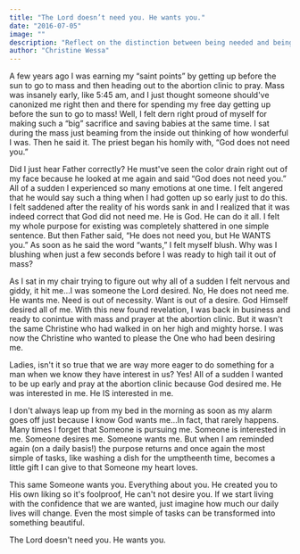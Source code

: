 ```yaml
---
title: "The Lord doesn’t need you. He wants you."
date: "2016-07-05"
image: ""
description: "Reflect on the distinction between being needed and being desired by God, and the joy of being wanted for who you are."
author: "Christine Wessa"
---
```


A few years ago I was earning my “saint points” by getting up before the sun to go to mass and then heading out to the abortion clinic to pray. Mass was insanely early, like 5:45 am, and I just thought someone should've canonized me right then and there for spending my free day getting up before the sun to go to mass! Well, I felt dern right proud of myself for making such a “big” sacrifice and saving babies at the same time. I sat during the mass just beaming from the inside out thinking of how wonderful I was. Then he said it. The priest began his homily with, “God does not need you.”

Did I just hear Father correctly? He must've seen the color drain right out of my face because he looked at me again and said “God does not need you.” All of a sudden I experienced so many emotions at one time. I felt angered that he would say such a thing when I had gotten up so early just to do this. I felt saddened after the reality of his words sank in and I realized that it was indeed correct that God did not need me. He is God. He can do it all. I felt my whole purpose for existing was completely shattered in one simple sentence. But then Father said, “He does not need you, but He WANTS you.” As soon as he said the word “wants,” I felt myself blush. Why was I blushing when just a few seconds before I was ready to high tail it out of mass?

As I sat in my chair trying to figure out why all of a sudden I felt nervous and giddy, it hit me...I was someone the Lord desired. No, He does not need me. He wants me. Need is out of necessity. Want is out of a desire. God Himself desired all of me. With this new found revelation, I was back in business and ready to conintue with mass and prayer at the abortion clinic. But it wasn't the same Christine who had walked in on her high and mighty horse. I was now the Christine who wanted to please the One who had been desiring me.

Ladies, isn't it so true that we are way more eager to do something for a man when we know they have interest in us? Yes! All of a sudden I wanted to be up early and pray at the abortion clinic because God desired me. He was interested in me. He IS interested in me.

I don't always leap up from my bed in the morning as soon as my alarm goes off just because I know God wants me...In fact, that rarely happens. Many times I forget that Someone is pursuing me. Someone is interested in me. Someone desires me. Someone wants me. But when I am reminded again (on a daily basis!) the purpose returns and once again the most simple of tasks, like washing a dish for the umptheenth time, becomes a little gift I can give to that Someone my heart loves.

This same Someone wants you. Everything about you. He created you to His own liking so it's foolproof, He can't not desire you. If we start living with the confidence that we are wanted, just imagine how much our daily lives will change. Even the most simple of tasks can be transformed into something beautiful.

The Lord doesn't need you. He wants you.
